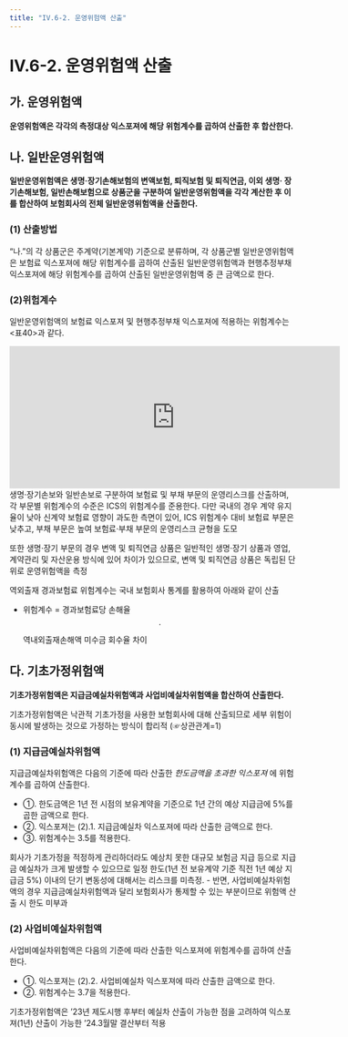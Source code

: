 ```yaml
---
title: "IV.6-2. 운영위험액 산출"
---
```

# IV.6-2. 운영위험액 산출

## 가. 운영위험액
**운영위험액은 각각의 측정대상 익스포져에 해당 위험계수를 곱하여 산출한 후 합산한다.**

## 나. 일반운영위험액
**일반운영위험액은 생명·장기손해보험의 변액보험, 퇴직보험 및 퇴직연금, 이외 생명· 장기손해보험, 일반손해보험으로 상품군을 구분하여 일반운영위험액을 각각 계산한 후 이를 합산하여 보험회사의 전체 일반운영위험액을 산출한다.**
### (1) 산출방법
“나.”의 각 상품군은 주계약(기본계약) 기준으로 분류하며, 각 상품군별 일반운영위험액은 보험료 익스포져에 해당 위험계수를 곱하여 산출된 일반운영위험액과 현행추정부채 익스포져에 해당 위험계수를 곱하여 산출된 일반운영위험액 중 큰 금액으로 한다.
### (2)위험계수
 일반운영위험액의 보험료 익스포져 및 현행추정부채 익스포져에 적용하는 위험계수는 \<표40>과 같다.

<center>
<iframe
  width="580"
  height="250"
  frameborder="0"
  scrolling="no"
  title=""
  src="https://docs.google.com/spreadsheets/d/e/2PACX-1vS0XRomFHnFmSo7g5AGXULeCeBGUf4mrVYenxp2H2P7I7IMCOJ8lI8uX8m4fx90J6jPhlnD58ATQPYa/pubhtml?gid=940781545&amp;single=true&amp;widget=true&amp;headers=false">
</iframe>
</center>

<Accordion multiple activeIndex={[]}>
<AccordionTab header="일반운영위험액 위험계수 도출 근거">
생명·장기손보와 일반손보로 구분하여 보험료 및 부채 부문의 운영리스크를 산출하며, 각 부문별 위험계수의 수준은 ICS의 위험계수를 준용한다. 다만 국내의 경우 계약 유지율이 낮아 신계약 보험료 영향이 과도한 측면이 있어, ICS 위험계수 대비 보험료 부문은 낮추고, 부채 부문은 높여 보험료·부채 부문의 운영리스크 균형을 도모

또한 생명·장기 부문의 경우 변액 및 퇴직연금 상품은 일반적인 생명·장기 상품과 영업, 계약관리 및 자산운용 방식에 있어 차이가 있으므로, 변액 및 퇴직연금 상품은 독립된 단위로 운영위험액을 측정

역외출재 경과보험료 위험계수는 국내 보험회사 통계를 활용하여 아래와 같이 산출
  - 위험계수 = 경과보험료당 손해율 $$\cdot$$ 역내외출재손해액 미수금 회수율 차이
</AccordionTab>
</Accordion>

## 다. 기초가정위험액
**기초가정위험액은 지급금예실차위험액과 사업비예실차위험액을 합산하여 산출한다.**

<Accordion multiple activeIndex={[]}>
<AccordionTab header="지급금예실차위험액과 사업비예실차위험액을 단순 합산하는 이유">
기초가정위험액은 낙관적 기초가정을 사용한 보험회사에 대해 산출되므로 세부 위험이 동시에 발생하는 것으로 가정하는 방식이 합리적 (☞상관관계=1)
</AccordionTab>
</Accordion>

### (1) 지급금예실차위험액
지급금예실차위험액은 다음의 기준에 따라 산출한 _한도금액을 초과한 익스포져_ 에 위험계수를 곱하여 산출한다.
- ①. 한도금액은 1년 전 시점의 보유계약을 기준으로 1년 간의 예상 지급금에 5%를 곱한 금액으로 한다.
- ②. 익스포져는 <OverlayDemo id="461_나"/> (2).1. 지급금예실차 익스포져에 따라 산출한 금액으로 한다.
- ③. 위험계수는 3.5를 적용한다.

<Accordion multiple activeIndex={[]}>
<AccordionTab header="한도금액을 초과한 익스포져에 대해서만 지급금예실차위험액을 산출하는 이유">
회사가 기초가정을 적정하게 관리하더라도 예상치 못한 대규모 보험금 지급 등으로 지급금 예실차가 크게 발생할 수 있으므로 일정 한도(1년 전 보유계약 기준 직전 1년 예상 지급금 5%) 이내의 단기 변동성에 대해서는 리스크를 미측정.
- 반면, 사업비예실차위험액의 경우 지급금예실차위험액과 달리 보험회사가 통제할 수 있는 부분이므로 위험액 산출 시 한도 미부과
</AccordionTab>
</Accordion>

### (2) 사업비예실차위험액
사업비예실차위험액은 다음의 기준에 따라 산출한 익스포져에 위험계수를 곱하여 산출한다.
- ①. 익스포져는 <OverlayDemo id="461_나"/>(2).2. 사업비예실차 익스포져에 따라 산출한 금액으로 한다.
- ②. 위험계수는 3.7을 적용한다.


<Accordion multiple activeIndex={[]}>
<AccordionTab header="기초가정위험액에 관한 개정사항의 시행 시기">
기초가정위험액은 ’23년 제도시행 후부터 예실차 산출이 가능한 점을 고려하여 익스포져(1년) 산출이 가능한 ’24.3월말 결산부터 적용
</AccordionTab>
</Accordion>
